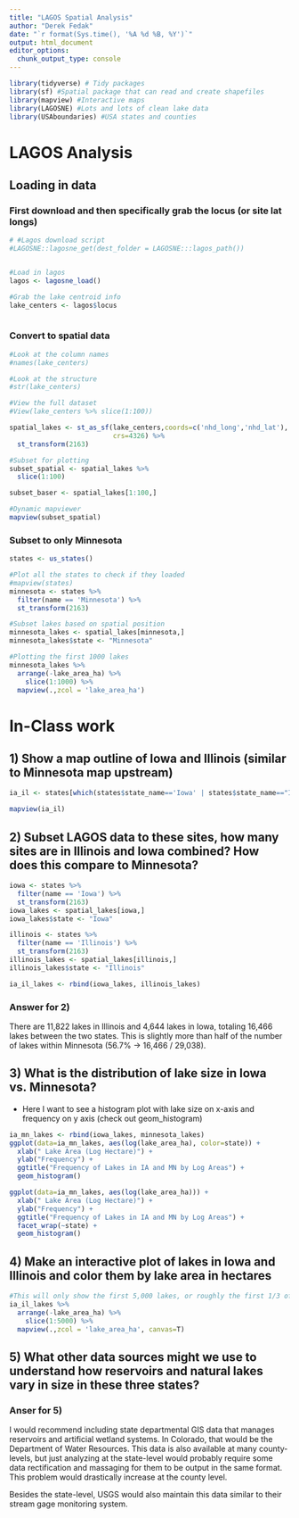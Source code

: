 ```yaml
---
title: "LAGOS Spatial Analysis"
author: "Derek Fedak"
date: "`r format(Sys.time(), '%A %d %B, %Y')`"
output: html_document
editor_options: 
  chunk_output_type: console
---
```




```r
library(tidyverse) # Tidy packages
library(sf) #Spatial package that can read and create shapefiles 
library(mapview) #Interactive maps
library(LAGOSNE) #Lots and lots of clean lake data
library(USAboundaries) #USA states and counties
```


# LAGOS Analysis


## Loading in data


### First download and then specifically grab the locus (or site lat longs)

```r
# #Lagos download script
#LAGOSNE::lagosne_get(dest_folder = LAGOSNE:::lagos_path())


#Load in lagos
lagos <- lagosne_load()

#Grab the lake centroid info
lake_centers <- lagos$locus



```



### Convert to spatial data
```r
#Look at the column names
#names(lake_centers)

#Look at the structure
#str(lake_centers)

#View the full dataset
#View(lake_centers %>% slice(1:100))

spatial_lakes <- st_as_sf(lake_centers,coords=c('nhd_long','nhd_lat'),
                          crs=4326) %>%
  st_transform(2163)

#Subset for plotting
subset_spatial <- spatial_lakes %>%
  slice(1:100) 

subset_baser <- spatial_lakes[1:100,]

#Dynamic mapviewer
mapview(subset_spatial)

```


### Subset to only Minnesota

```r
states <- us_states()

#Plot all the states to check if they loaded
#mapview(states)
minnesota <- states %>%
  filter(name == 'Minnesota') %>%
  st_transform(2163)

#Subset lakes based on spatial position
minnesota_lakes <- spatial_lakes[minnesota,]
minnesota_lakes$state <- "Minnesota"

#Plotting the first 1000 lakes
minnesota_lakes %>%
  arrange(-lake_area_ha) %>%
    slice(1:1000) %>%
  mapview(.,zcol = 'lake_area_ha')
```



# In-Class work


## 1) Show a map outline of Iowa and Illinois (similar to Minnesota map upstream)

```r
ia_il <- states[which(states$state_name=='Iowa' | states$state_name=="Illinois"),]

mapview(ia_il)

```



## 2) Subset LAGOS data to these sites, how many sites are in Illinois and Iowa combined? How does this compare to Minnesota?

```r
iowa <- states %>%
  filter(name == 'Iowa') %>%
  st_transform(2163)
iowa_lakes <- spatial_lakes[iowa,]
iowa_lakes$state <- "Iowa"

illinois <- states %>%
  filter(name == 'Illinois') %>%
  st_transform(2163)
illinois_lakes <- spatial_lakes[illinois,]
illinois_lakes$state <- "Illinois"

ia_il_lakes <- rbind(iowa_lakes, illinois_lakes)
```

### Answer for 2)

There are 11,822 lakes in Illinois and 4,644 lakes in Iowa, totaling 16,466 lakes between the two states. This is slightly more than half of the number of lakes within Minnesota (56.7% -> 16,466 / 29,038).

## 3) What is the distribution of lake size in Iowa vs. Minnesota?

- Here I want to see a histogram plot with lake size on x-axis and frequency on 
y axis (check out geom_histogram)

```r
ia_mn_lakes <- rbind(iowa_lakes, minnesota_lakes)
ggplot(data=ia_mn_lakes, aes(log(lake_area_ha), color=state)) +
  xlab(" Lake Area (Log Hectare)") +
  ylab("Frequency") +
  ggtitle("Frequency of Lakes in IA and MN by Log Areas") +
  geom_histogram()

ggplot(data=ia_mn_lakes, aes(log(lake_area_ha))) +
  xlab(" Lake Area (Log Hectare)") +
  ylab("Frequency") +
  ggtitle("Frequency of Lakes in IA and MN by Log Areas") +
  facet_wrap(~state) +
  geom_histogram()
```


## 4) Make an interactive plot of lakes in Iowa and Illinois and color them by lake area in hectares

```r
#This will only show the first 5,000 lakes, or roughly the first 1/3 of total lakes.
ia_il_lakes %>%
  arrange(-lake_area_ha) %>%
    slice(1:5000) %>%
  mapview(.,zcol = 'lake_area_ha', canvas=T)
```


## 5) What other data sources might we use to understand how reservoirs and natural lakes vary in size in these three states? 

### Anser for 5)

I would recommend including state departmental GIS data that manages reservoirs and artificial wetland systems. In Colorado, that would be the Department of Water Resources. This data is also available at many county-levels, but just analyzing at the state-level would probably require some data rectification and massaging for them to be output in the same format. This problem would drastically increase at the county level. 

Besides the state-level, USGS would also maintain this data similar to their stream gage monitoring system.